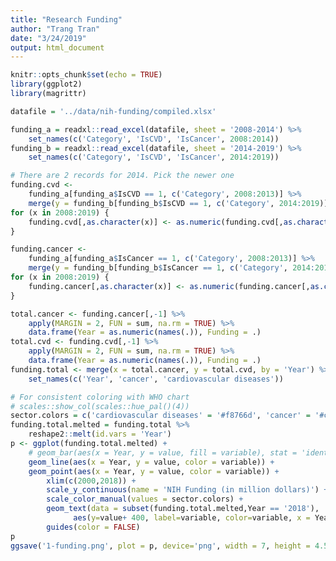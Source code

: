 ```yaml
---
title: "Research Funding"
author: "Trang Tran"
date: "3/24/2019"
output: html_document
---
```


```r
knitr::opts_chunk$set(echo = TRUE)
library(ggplot2)
library(magrittr)
```

```r
datafile = '../data/nih-funding/compiled.xlsx'

funding_a = readxl::read_excel(datafile, sheet = '2008-2014') %>%
    set_names(c('Category', 'IsCVD', 'IsCancer', 2008:2014))
funding_b = readxl::read_excel(datafile, sheet = '2014-2019') %>%
    set_names(c('Category', 'IsCVD', 'IsCancer', 2014:2019))

# There are 2 records for 2014. Pick the newer one
funding.cvd <-
    funding_a[funding_a$IsCVD == 1, c('Category', 2008:2013)] %>%
    merge(y = funding_b[funding_b$IsCVD == 1, c('Category', 2014:2019)], by = 'Category')
for (x in 2008:2019) {
    funding.cvd[,as.character(x)] <- as.numeric(funding.cvd[,as.character(x)])
}

funding.cancer <-
    funding_a[funding_a$IsCancer == 1, c('Category', 2008:2013)] %>%
    merge(y = funding_b[funding_b$IsCancer == 1, c('Category', 2014:2019)], by = 'Category')
for (x in 2008:2019) {
    funding.cancer[,as.character(x)] <- as.numeric(funding.cancer[,as.character(x)])
}

```
```r
total.cancer <- funding.cancer[,-1] %>%
    apply(MARGIN = 2, FUN = sum, na.rm = TRUE) %>%
    data.frame(Year = as.numeric(names(.)), Funding = .)
total.cvd <- funding.cvd[,-1] %>%
    apply(MARGIN = 2, FUN = sum, na.rm = TRUE) %>%
    data.frame(Year = as.numeric(names(.)), Funding = .)
funding.total <- merge(x = total.cancer, y = total.cvd, by = 'Year') %>%
    set_names(c('Year', 'cancer', 'cardiovascular diseases'))

# For consistent coloring with WHO chart
# scales::show_col(scales::hue_pal()(4))
sector.colors = c('cardiovascular diseases' = '#f8766d', 'cancer' = '#c77cff')
funding.total.melted = funding.total %>%
    reshape2::melt(id.vars = 'Year')
p <- ggplot(funding.total.melted) +
    # geom_bar(aes(x = Year, y = value, fill = variable), stat = 'identity', position = 'identity', alpha = 0.3) +
    geom_line(aes(x = Year, y = value, color = variable)) +
    geom_point(aes(x = Year, y = value, color = variable)) +
        xlim(c(2000,2018)) +
        scale_y_continuous(name = 'NIH Funding (in million dollars)') +
        scale_color_manual(values = sector.colors) +
        geom_text(data = subset(funding.total.melted,Year == '2018'),
              aes(y=value+ 400, label=variable, color=variable, x = Year ),hjust =1)  +
        guides(color = FALSE)
p
ggsave('1-funding.png', plot = p, device='png', width = 7, height = 4.5)
```

